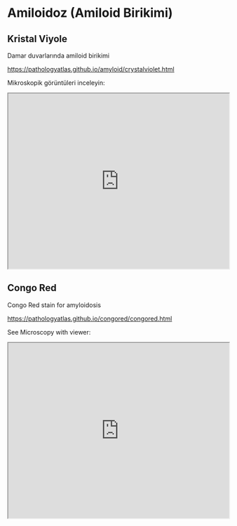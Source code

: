 # Amiloidoz (Amiloid Birikimi)

## Kristal Viyole

Damar duvarlarında amiloid birikimi

<https://pathologyatlas.github.io/amyloid/crystalviolet.html>

Mikroskopik görüntüleri inceleyin:

<iframe src="https://pathologyatlas.github.io/amyloid/crystalviolet.html" style="height:400px;width:100%;">

</iframe>

## Congo Red

Congo Red stain for amyloidosis


[https://pathologyatlas.github.io/congored/congored.html](https://pathologyatlas.github.io/congored/congored.html)

See Microscopy with viewer: 

<iframe src="https://pathologyatlas.github.io/congored/congored.html" style="height:400px;width:100%;"></iframe>

